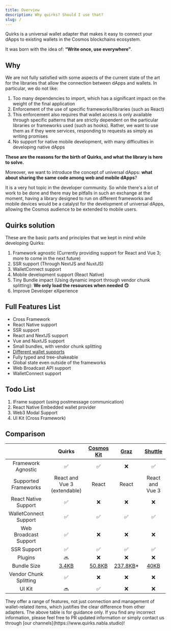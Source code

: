 ```yaml
---
title: Overview
description: Why quirks? Should I use that?
slug: /
---
```


Quirks is a universal wallet adapter that makes it easy to connect your dApps
to existing wallets in the Cosmos blockchains ecosystem.

It was born with the idea of: **“Write once, use everywhere”**.

## Why

We are not fully satisfied with some aspects of the current state of the art
for the libraries that allow the connection between dApps and wallets.
In particular, we do not like:

1. Too many dependencies to import, which has a significant impact on the
   weight of the final application
2. Enforcement of the use of specific frameworks/libraries (such as React)
3. This enforcement also requires that wallet access is only available through
   specific patterns that are strictly dependent on the particular libraries or
   frameworks used (such as hooks). Rather, we want to use them as if they were
   services, responding to requests as simply as writing promises
4. No support for native mobile development, with many difficulties in
   developing native dApps

**These are the reasons for the birth of Quirks, and what the library is here
to solve.**

Moreover, we want to introduce the concept of universal dApps: **what about
sharing the same code among web and mobile dApps**?

It is a very hot topic in the developer community. So while there's a lot of
work to be done and there may be pitfalls in such an exchange at the moment,
having a library designed to run on different frameworks and mobile devices
would be a catalyst for the development of universal dApps, allowing the
Cosmos audience to be extended to mobile users.

## Quirks solution

These are the basic parts and principles that we kept in mind while developing
Quirks:

1. Framework agnostic (Currently providing support for React and Vue 3; more
   to come in the next future)
2. SSR support (Through NextJS and NuxtJS)
3. WalletConnect support
4. Mobile development support (React Native)
5. Tiny Bundle impact (Using dynamic import through vendor chunk splitting):
   **We only load the resources when needed 🙃**
6. Improve Developer eXperience

## Full Features List

- Cross Framework
- React Native support
- SSR support
- React and NextJS support
- Vue and NuxtJS support
- Small bundles, with vendor chunk splitting
- [Different wallet supports](/docs/wallets)
- Fully typed and tree-shakeable
- Global state even outside of the frameworks
- Web Broadcast API support
- WalletConnect support

## Todo List

1. IFrame support (using postmessage communication)
2. React Native Embedded wallet provider
3. Web3 Modal Support
4. UI Kit (Cross Framework)

## Comparison

|                        |                             Quirks                             |                  [Cosmos Kit](https://cosmoskit.com/)                   |                 [Graz](https://graz.sh/)                  |                 [Shuttle](https://shuttle.delphilabs.io/)                  |
| :--------------------: | :------------------------------------------------------------: | :---------------------------------------------------------------------: | :-------------------------------------------------------: | :------------------------------------------------------------------------: |
|   Framework Agnostic   |                               ✅                               |                                   ✅                                    |                            ❌                             |                                     ✅                                     |
|  Supported Frameworks  |                  React and Vue 3 (extendable)                  |                                  React                                  |                           React                           |                              React and Vue 3                               |
|  React Native Support  |                               ✅                               |                                   ❌                                    |                            ❌                             |                                     ❌                                     |
| WalletConnect Support  |                               ✅                               |                                   ✅                                    |                            ✅                             |                                     ✅                                     |
| Web Broadcast Support  |                               ✅                               |                                   ❌                                    |                            ❌                             |                                     ❌                                     |
|      SSR Support       |                               ✅                               |                                   ✅                                    |                            ✅                             |                                     ✅                                     |
|        Plugins         |                               🔜                               |                                   ❌                                    |                            ❌                             |                                     ❌                                     |
|      Bundle Size       | [3.4KB](https://bundlephobia.com/package/@quirks/react@0.13.7) | [50.8KB](https://bundlephobia.com/package/@cosmos-kit/react-lite@2.8.0) | [237.8KB](https://bundlephobia.com/package/graz@0.1.15)\* | [40KB](https://bundlephobia.com/package/@delphi-labs/shuttle-react@3.23.0) |
| Vendor Chunk Splitting |                               ✅                               |                                   ❌                                    |                            ❌                             |                                     ❌                                     |
|         UI Kit         |                               🔜                               |                                   ✅                                    |                            ❌                             |                                     ❌                                     |

<Callout title="* About Graz">
  They offer a range of features, not just connection and management of
  wallet-related items, which justifies the clear difference from other
  adapters.
</Callout>

<Callout>
  The above table is for guidance only. If you find any incorrect information,
  please feel free to PR updated information or simply contact us through [our
  channels](https://www.quirks.nabla.studio)!
</Callout>
